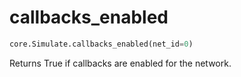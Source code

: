 # callbacks_enabled { #ANNarchy.core.Simulate.callbacks_enabled }

```python
core.Simulate.callbacks_enabled(net_id=0)
```

Returns True if callbacks are enabled for the network.